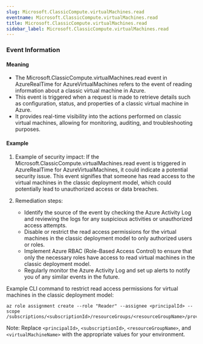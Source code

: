 ```yaml
--- 
slug: Microsoft.ClassicCompute.virtualMachines.read
eventname: Microsoft.ClassicCompute.virtualMachines.read
title: Microsoft.ClassicCompute.virtualMachines.read
sidebar_label: Microsoft.ClassicCompute.virtualMachines.read
---
```

                       
### Event Information

#### Meaning

- The Microsoft.ClassicCompute.virtualMachines.read event in AzureRealTime for AzureVirtualMachines refers to the event of reading information about a classic virtual machine in Azure.
- This event is triggered when a request is made to retrieve details such as configuration, status, and properties of a classic virtual machine in Azure.
- It provides real-time visibility into the actions performed on classic virtual machines, allowing for monitoring, auditing, and troubleshooting purposes.

#### Example

1. Example of security impact: If the Microsoft.ClassicCompute.virtualMachines.read event is triggered in AzureRealTime for AzureVirtualMachines, it could indicate a potential security issue. This event signifies that someone has read access to the virtual machines in the classic deployment model, which could potentially lead to unauthorized access or data breaches.

2. Remediation steps:
   - Identify the source of the event by checking the Azure Activity Log and reviewing the logs for any suspicious activities or unauthorized access attempts.
   - Disable or restrict the read access permissions for the virtual machines in the classic deployment model to only authorized users or roles.
   - Implement Azure RBAC (Role-Based Access Control) to ensure that only the necessary roles have access to read virtual machines in the classic deployment model.
   - Regularly monitor the Azure Activity Log and set up alerts to notify you of any similar events in the future.

Example CLI command to restrict read access permissions for virtual machines in the classic deployment model:
```
az role assignment create --role "Reader" --assignee <principalId> --scope /subscriptions/<subscriptionId>/resourceGroups/<resourceGroupName>/providers/Microsoft.ClassicCompute/virtualMachines/<virtualMachineName>
```

Note: Replace `<principalId>`, `<subscriptionId>`, `<resourceGroupName>`, and `<virtualMachineName>` with the appropriate values for your environment.


 